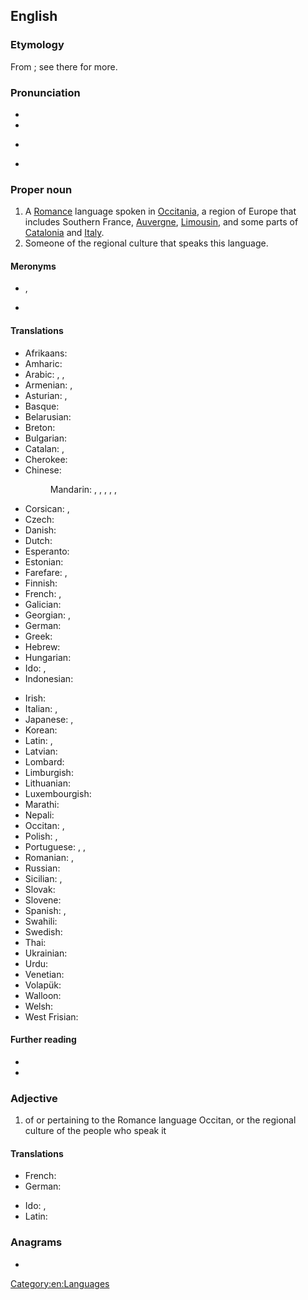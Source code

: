 {{also|occitan}}
==English==
{{wikipedia}}
{{interwiktionary|oc}}

===Etymology===
From {{uder|en|fr|occitan}}; see there for more.

===Pronunciation===
* {{IPA|en|/ˈɒksɪˌtæn/|/ˈɒksəˌtæn/}}
* {{audio|en|LL-Q1860 (eng)-Vealhurl-Occitan.wav|Audio (RP)}}
* {{a|US}} {{IPA|en|/ˈɑksɪˌtæn/|/ˈɑksəˌtæn/}}
* {{hyphenation|en|Oc|ci|tan}}

===Proper noun===
{{en-proper noun}}

# A [[Romance]] language spoken in [[Occitania]], a region of Europe that includes Southern France, [[Auvergne]], [[Limousin]], and some parts of [[Catalonia]] and [[Italy]].
# Someone of the regional culture that speaks this language.

====Meronyms====
* {{l|en|Gascon}}, {{l|en|Gascon Occitan}}
* {{l|en|Old Occitan}}

====Translations====
{{trans-top|the Romance language}}
* Afrikaans: {{t+|af|Oksitaans}}
* Amharic: {{t|am|ኦኪታንኛ}}
* Arabic: {{t|ar|أكستانية|f|tr=uksitaniyy}}, {{t|ar|القسطانيَّة|f|tr=al-qusiṭaniyy}}, {{t|ar|الأكستانية|f}}
* Armenian: {{t|hy|Օքսիտաներեն}}, {{t+|hy|օկցիտանա}}
* Asturian: {{t+|ast|occitanu|m}}, {{t+|ast|llingua d'oc|f}}
* Basque: {{t+|eu|okzitaniera}}
* Belarusian: {{t|be|аксіта́нская|f}}
* Breton: {{t+|br|okitaneg|m}}
* Bulgarian: {{t|bg|оксита́нски|m}}
* Catalan: {{t+|ca|occità|m}}, {{t|ca|llengua d'oc|f}}
* Cherokee: {{t|chr|ᎣᎩᏔᏂ}}
* Chinese:
*: Mandarin: {{t+|cmn|奧克語}}, {{t+|cmn|奥克语|tr=Àokèyǔ}}, {{t|cmn|奧克西唐語}}, {{t|cmn|奥克西唐语|tr=Àokèxītángyǔ}}, {{t|cmn|歐西坦語}}, {{t|cmn|欧西坦语|tr=Ōuxītǎnyǔ}}
* Corsican: {{t|co|uccitanu|m}}, {{t+|co|occitanu|m}}
* Czech: {{t+|cs|okcitánština|f}}
* Danish: {{t|da|occitansk}}
* Dutch: {{t+|nl|Occitaans|n}}
* Esperanto: {{t+|eo|okcitana}} {{l|eo|lingvo}}
* Estonian: {{t|et|oksitaani}}
* Farefare: {{t|gur|okkirɛ}}, {{t|gur|okkitannɛ}}
* Finnish: {{t+|fi|oksitaani}}
* French: {{t+|fr|occitan|m}}, {{t+|fr|langue d'oc|f}}
* Galician: {{t+|gl|occitano|m}}
* Georgian: {{t|ka|ოქსიტანური ენა}}, {{t|ka|ოქსიტანური}}
* German: {{t+|de|Okzitanisch|n}}
* Greek: {{t+|el|οξιτανικά|n-p}}
* Hebrew: {{t|he|אוקסיטן|tr=oksitan}}
* Hungarian: {{t|hu|okcitán}}
* Ido: {{t+|io|Ocitaniana}}, {{t|io|Ocitana}}
* Indonesian: {{t|id|Oksitan}}
{{trans-mid}}
* Irish: {{t|ga|Ocsatánais|f}}
* Italian: {{t+|it|occitano|m}}, {{t|it|lingua d'oc|f}}
* Japanese: {{t+|ja|オック語|tr=Okku-go}}, {{t|ja|オクシタニア語|tr=Okushitania-go}}
* Korean: {{t|ko|^오크-어}}
* Latin: {{t|la|occitana|f}}, {{t|la|lingua Occitana|f}}
* Latvian: {{t|lv|ocitāņu}}
* Lombard: {{t|lmo|ucitan}}
* Limburgish: {{t|li|Óksittaonsj|n}}
* Lithuanian: {{t+|lt|oksitanų}}
* Luxembourgish: {{t|lb|Okzitanesch|n}}
* Marathi: {{t|mr|ऑक्सिटॅन}}
* Nepali: {{t|ne|अक्सिटन}}
* Occitan: {{t+|oc|occitan|m}}, {{t+|oc|lenga d'òc|f}}
* Polish: {{t|pl|okcytański}}, {{t+|pl|prowansalski}}
* Portuguese: {{t+|pt|occitano|m}}, {{t|pt|occitânico|m}}, {{t|pt|língua d'oc|f}}
* Romanian: {{t|ro|[[limba]] [[occitană]]|f}}, {{t+|ro|occitană|f}}
* Russian: {{t+|ru|оксита́нский|m}}
* Sicilian: {{t|scn|uccitanu|m}}, {{t+|scn|occitanu|m}}
* Slovak: {{t|sk|Occitánsky}}
* Slovene: {{t|sl|ocitanščina|f}}
* Spanish: {{t+|es|occitano|m}}, {{t+|es|lengua de oc|f}}
* Swahili: {{t|sw|Kiositani}}
* Swedish: {{t+|sv|occitanska}}
* Thai: {{t|th|ภาษาออกซิตัน|tr=paasăa òksídtan}}
* Ukrainian: {{t+|uk|оксита́нська|f}}
* Urdu: {{t|ur|آکیٹانی}}
* Venetian: {{t+|vec|ocitan|m}}
* Volapük: {{t|vo|Loxitänapük}}
* Walloon: {{t|wa|Occitan}}
* Welsh: {{t|cy|Ocitan}}
* West Frisian: {{t+|fy|Oksitaansk|n}}
{{trans-bottom}}

====Further reading====
* {{ISO 639|ref=1|oc||oci}}
* {{ethnologue|oci}}
<!-- All these codes were retired by ISO 639-3 and merged into 'oci' in 2007
* {{ethnologue|auv|Auvergnat}}
* {{ethnologue|gsc|Gascon}}
* {{ethnologue|lnc|Languedocien}}
* {{ethnologue|lms|Limousin}}
* {{ethnologue|prv|Provençal}}
And this now has it's own wikt entry
* {{ethnologue|sdt|Shuadit}}-->

===Adjective===
{{en-adj}}

# of or pertaining to the Romance language Occitan, or the regional culture of the people who speak it

====Translations====
{{trans-top}}
* French: {{t+|fr|occitan}}
* German: {{t+|de|okzitanisch}}
{{trans-mid}}
* Ido: {{t+|io|Ocitaniana}}, {{t|io|Ocitana}}
* Latin: {{t|la|occitanicus}}
{{trans-bottom}}

===Anagrams===
* {{anagrams|en|a=accinot|Taconic|cantico}}

[[Category:en:Languages]]